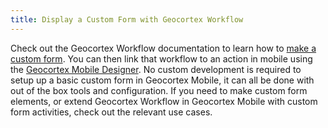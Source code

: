 ```yaml
---
title: Display a Custom Form with Geocortex Workflow
---
```



Check out the Geocortex Workflow documentation to learn how to [make a custom form](https://docs.geocortex.com/workflow/latest/help/Default.htm#wf5/help/forms.htm). You can then link that workflow to an action in mobile using the [Geocortex Mobile Designer](https://apps.geocortex.com/mobileviewer/designer/). No custom development is required to setup up a basic custom form in Geocortex Mobile, it can all be done with out of the box tools and configuration. If you need to make custom form elements, or extend Geocortex Workflow in Geocortex Mobile with custom form activities, check out the relevant use cases.

<UseCaseContainer>
    <UseCaseCard
        title="Geocortex Workflow Documentation"
        description="General documentation for Geocortex Workflow"
        link="https://docs.geocortex.com/workflow/latest/help/Default.htm"
    />
    <UseCaseCard
        title="Custom Workflow Form Elements in Geocortex Mobile"
        description="Add custom form elements to workflow forms in Geocortex Mobile"
        link="implement-custom-workflow-form-element"
    />
    <UseCaseCard
        title="Custom Geocortex Workflow Activities for Geocortex Mobile"
        description="Implement custom Geocortex Workflow activities that can be used in Geocortex Mobile"
        link="implement-workflow-activity"
    />
</UseCaseContainer>
